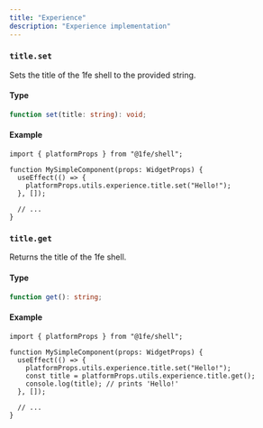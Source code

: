 ```yaml
---
title: "Experience"
description: "Experience implementation"
---
```


### `title.set`

Sets the title of the 1fe shell to the provided string.

#### Type

```ts
function set(title: string): void;
```

#### Example

```tsx
import { platformProps } from "@1fe/shell";

function MySimpleComponent(props: WidgetProps) {
  useEffect(() => {
    platformProps.utils.experience.title.set("Hello!");
  }, []);

  // ...
}
```

### `title.get`

Returns the title of the 1fe shell.

#### Type

```ts
function get(): string;
```

#### Example

```tsx
import { platformProps } from "@1fe/shell";

function MySimpleComponent(props: WidgetProps) {
  useEffect(() => {
    platformProps.utils.experience.title.set("Hello!");
    const title = platformProps.utils.experience.title.get();
    console.log(title); // prints 'Hello!'
  }, []);

  // ...
}
```
